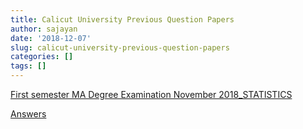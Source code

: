 ```yaml
---
title: Calicut University Previous Question Papers
author: sajayan
date: '2018-12-07'
slug: calicut-university-previous-question-papers
categories: []
tags: []
---
```

 [First semester MA Degree Examination November 2018_STATISTICS](/QuestionPapers/firstsem2018_19.pdf)

[Answers](/ANSWERS/firstsem2018_19.pdf)